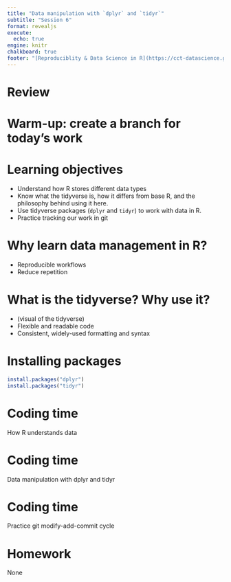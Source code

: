 ```yaml
---
title: "Data manipulation with `dplyr` and `tidyr`"
subtitle: "Session 6"
format: revealjs
execute: 
  echo: true
engine: knitr
chalkboard: true
footer: "[Reproduciblity & Data Science in R](https://cct-datascience.github.io/repro-data-sci/)"
---
```


# Review

# Warm-up: create a branch for today's work

# Learning objectives

-   Understand how R stores different data types
-   Know what the tidyverse is, how it differs from base R, and the philosophy behind using it here.
-   Use tidyverse packages (`dplyr` and `tidyr`) to work with data in R.
-   Practice tracking our work in git

# Why learn data management in R?

-   Reproducible workflows
-   Reduce repetition

# What is the tidyverse? Why use it?

-   (visual of the tidyverse)
-   Flexible and readable code
-   Consistent, widely-used formatting and syntax

# Installing packages

```r

install.packages("dplyr")
install.packages("tidyr")

```

# Coding time

How R understands data

# Coding time

Data manipulation with dplyr and tidyr

# Coding time

Practice git modify-add-commit cycle

# Homework

None
